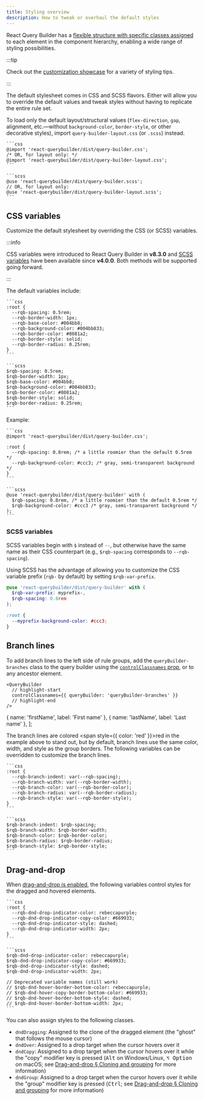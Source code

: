 ```yaml
---
title: Styling overview
description: How to tweak or overhaul the default styles
---
```



React Query Builder has a [flexible structure with specific classes assigned](./classnames) to each element in the component hierarchy, enabling a wide range of styling possibilities.

:::tip

Check out the [customization showcase](../tips/showcase) for a variety of styling tips.

:::

The default stylesheet comes in CSS and SCSS flavors. Either will allow you to override the default values and tweak styles without having to replicate the entire rule set.

To load only the default layout/structural values (`flex-direction`, `gap`, alignment, etc.—without `background-color`, `border-style`, or other decorative styles), import `query-builder-layout.css` (or `.scss`) instead.

<Tabs groupId="css-vs-scss">
  <TabItem value="css" label="CSS">

    ```css
    @import 'react-querybuilder/dist/query-builder.css';
    /* OR, for layout only: */
    @import 'react-querybuilder/dist/query-builder-layout.css';
    ```

  </TabItem>
  <TabItem value="scss" label="SCSS">

    ```scss
    @use 'react-querybuilder/dist/query-builder.scss';
    // OR, for layout only:
    @use 'react-querybuilder/dist/query-builder-layout.scss';
    ```

  </TabItem>
</Tabs>

## CSS variables

Customize the default stylesheet by overriding the CSS (or SCSS) variables.

:::info

CSS variables were introduced to React Query Builder in **v8.3.0** and [SCSS variables](#scss-variables) have been available since **v4.0.0**. Both methods will be supported going forward.

:::

The default variables include:

<Tabs groupId="css-vs-scss">
  <TabItem value="css" label="CSS">

    ```css
    :root {
      --rqb-spacing: 0.5rem;
      --rqb-border-width: 1px;
      --rqb-base-color: #004bb8;
      --rqb-background-color: #004bb833;
      --rqb-border-color: #8081a2;
      --rqb-border-style: solid;
      --rqb-border-radius: 0.25rem;
    }
    ```

  </TabItem>
  <TabItem value="scss" label="SCSS">

    ```scss
    $rqb-spacing: 0.5rem;
    $rqb-border-width: 1px;
    $rqb-base-color: #004bb8;
    $rqb-background-color: #004bb833;
    $rqb-border-color: #8081a2;
    $rqb-border-style: solid;
    $rqb-border-radius: 0.25rem;
    ```

  </TabItem>
</Tabs>

Example:

<Tabs groupId="css-vs-scss">
  <TabItem value="css" label="CSS">

    ```css
    @import 'react-querybuilder/dist/query-builder.css';

    :root {
      --rqb-spacing: 0.8rem; /* a little roomier than the default 0.5rem */
      --rqb-background-color: #ccc3; /* gray, semi-transparent background */
    }
    ```

  </TabItem>
  <TabItem value="scss" label="SCSS">

    ```scss
    @use 'react-querybuilder/dist/query-builder' with (
      $rqb-spacing: 0.8rem, /* a little roomier than the default 0.5rem */
      $rqb-background-color: #ccc3 /* gray, semi-transparent background */
    );
    ```

  </TabItem>
</Tabs>

### SCSS variables

SCSS variables begin with `$` instead of `--`, but otherwise have the same name as their CSS counterpart (e.g., `$rqb-spacing` corresponds to `--rqb-spacing`).

Using SCSS has the advantage of allowing you to customize the CSS variable prefix (`rqb-` by default) by setting `$rqb-var-prefix`.

```scss
@use 'react-querybuilder/dist/query-builder' with (
  $rqb-var-prefix: myprefix-,
  $rqb-spacing: 0.8rem
);

:root {
  --myprefix-background-color: #ccc3;
}
```

## Branch lines

To add branch lines to the left side of rule groups, add the `queryBuilder-branches` class to the query builder using the [`controlClassnames` prop](../components/querybuilder#controlclassnames), or to any ancestor element.

```tsx
<QueryBuilder
  // highlight-start
  controlClassnames={{ queryBuilder: 'queryBuilder-branches' }}
  // highlight-end
/>
```

  { name: 'firstName', label: 'First name' },
  { name: 'lastName', label: 'Last name' },
];

<BrowserWindow>
  <QueryBuilderEmbed
    fields={fields}
    controlClassnames={{ queryBuilder: ['queryBuilder-branches', 'red-branch-lines'] }}
    defaultQuery={{
      combinator: 'and',
      rules: [
        { field: 'firstName', operator: 'beginsWith', value: 'Stev' },
        {
          combinator: 'or',
          rules: [
            { field: 'lastName', operator: '=', value: 'Vai' },
            { field: 'lastName', operator: '=', value: 'Vaughan' },
          ],
        },
      ],
    }}
  />
</BrowserWindow>

The branch lines are colored <span style={{ color: 'red' }}>red</span> in the example above to stand out, but by default, branch lines use the same color, width, and style as the group borders. The following variables can be overridden to customize the branch lines.

<Tabs groupId="css-vs-scss">
  <TabItem value="css" label="CSS">

    ```css
    :root {
      --rqb-branch-indent: var(--rqb-spacing);
      --rqb-branch-width: var(--rqb-border-width);
      --rqb-branch-color: var(--rqb-border-color);
      --rqb-branch-radius: var(--rqb-border-radius);
      --rqb-branch-style: var(--rqb-border-style);
    }
    ```

  </TabItem>
  <TabItem value="scss" label="SCSS">

    ```scss
    $rqb-branch-indent: $rqb-spacing;
    $rqb-branch-width: $rqb-border-width;
    $rqb-branch-color: $rqb-border-color;
    $rqb-branch-radius: $rqb-border-radius;
    $rqb-branch-style: $rqb-border-style;
    ```

  </TabItem>
</Tabs>

## Drag-and-drop

When [drag-and-drop is enabled](../dnd), the following variables control styles for the dragged and hovered elements.

<Tabs groupId="css-vs-scss">
  <TabItem value="css" label="CSS">

    ```css
    :root {
      --rqb-dnd-drop-indicator-color: rebeccapurple;
      --rqb-dnd-drop-indicator-copy-color: #669933;
      --rqb-dnd-drop-indicator-style: dashed;
      --rqb-dnd-drop-indicator-width: 2px;
    }
    ```

  </TabItem>
  <TabItem value="scss" label="SCSS">

    ```scss
    $rqb-dnd-drop-indicator-color: rebeccapurple;
    $rqb-dnd-drop-indicator-copy-color: #669933;
    $rqb-dnd-drop-indicator-style: dashed;
    $rqb-dnd-drop-indicator-width: 2px;

    // Deprecated variable names (still work)
    // $rqb-dnd-hover-border-bottom-color: rebeccapurple;
    // $rqb-dnd-hover-copy-border-bottom-color: #669933;
    // $rqb-dnd-hover-border-bottom-style: dashed;
    // $rqb-dnd-hover-border-bottom-width: 2px;
    ```

  </TabItem>
</Tabs>

You can also assign styles to the following classes.

- `dndDragging`: Assigned to the clone of the dragged element (the "ghost" that follows the mouse cursor)
- `dndOver`: Assigned to a drop target when the cursor hovers over it
- `dndCopy`: Assigned to a drop target when the cursor hovers over it while the "copy" modifier key is pressed (<kbd>Alt</kbd> on Windows/Linux, <kbd>⌥ Option</kbd> on macOS; see [Drag-and-drop § Cloning and grouping](../dnd#cloning-and-grouping) for more information)
- `dndGroup`: Assigned to a drop target when the cursor hovers over it while the "group" modifier key is pressed (<kbd>Ctrl</kbd>; see [Drag-and-drop § Cloning and grouping](../dnd#cloning-and-grouping) for more information)

